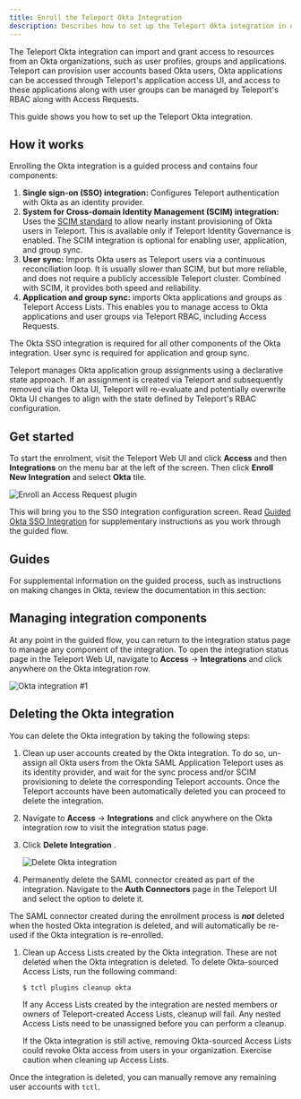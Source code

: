 ```yaml
---
title: Enroll the Teleport Okta Integration
description: Describes how to set up the Teleport Okta integration in order to grant Teleport users access to resources managed in Okta.
---
```


The Teleport Okta integration can import and grant access to resources from an
Okta organizations, such as user profiles, groups and applications. Teleport can
provision user accounts based Okta users, Okta applications can be accessed
through Teleport's application access UI, and access to these applications along
with user groups can be managed by Teleport's RBAC along with Access Requests.

This guide shows you how to set up the Teleport Okta integration.

## How it works

Enrolling the Okta integration is a guided process and contains four components:

1. **Single sign-on (SSO) integration:** Configures Teleport authentication with Okta as an
   identity provider.
2. **System for Cross-domain Identity Management (SCIM) integration:** Uses the
   [SCIM standard](https://developer.okta.com/docs/concepts/scim/) to
   allow nearly instant provisioning of Okta users in Teleport. This is
   available only if Teleport Identity Governance is enabled. The SCIM
   integration is optional for enabling user, application, and group sync.
3. **User sync:** Imports Okta users as Teleport users via a continuous
   reconciliation loop. It is usually slower than SCIM, but but more reliable,
   and does not require a publicly accessible Teleport cluster. Combined with
   SCIM, it provides both speed and reliability.
4. **Application and group sync:** imports Okta applications and groups as Teleport
   Access Lists. This enables you to manage access to Okta applications and user
   groups via Teleport RBAC, including Access Requests.

The Okta SSO integration is required for all other components of the Okta
integration. User sync is required for application and group sync.

Teleport manages Okta application group assignments using a declarative state
approach. If an assignment is created via Teleport and subsequently removed via
the Okta UI, Teleport will re-evaluate and potentially overwrite Okta UI changes
to align with the state defined by Teleport's RBAC configuration.

## Get started

To start the enrolment, visit the Teleport Web UI and click **Access** and then
**Integrations** on the menu bar at the left of the screen. Then click **Enroll
New Integration** and select **Okta** tile.

![Enroll an Access Request plugin](../../../../img/enterprise/plugins/enroll.png)

This will bring you to the SSO integration configuration screen. Read [Guided
Okta SSO Integration](./guided-sso.mdx) for supplementary instructions as you
work through the guided flow.

## Guides

For supplemental information on the guided process, such as instructions on
making changes in Okta, review the documentation in this section:

<DocCardList />

## Managing integration components

At any point in the guided flow, you can return to the integration status page
to manage any component of the integration. To open the integration status page
in the Teleport Web UI, navigate to **Access** -> **Integrations** and click
anywhere on the Okta integration row.

![Okta integration #1](../../../../img/enterprise/plugins/okta/okta-status-page-1.png)

## Deleting the Okta integration

You can delete the Okta integration by taking the following steps:

1. Clean up user accounts created by the Okta integration. To do so, un-assign
   all Okta users from the Okta SAML Application Teleport uses as its identity
   provider, and wait for the sync process and/or SCIM provisioning to delete
   the corresponding Teleport accounts. Once the Teleport accounts have been
   automatically deleted you can proceed to delete the integration.

1. Navigate to **Access** -> **Integrations** and click anywhere on the Okta
   integration row to visit the integration status page. 

1. Click **Delete Integration** .

   ![Delete Okta integration](../../../../img/enterprise/plugins/okta/okta-delete-integration.png)

1. Permanently delete the SAML connector created as part of the integration.
   Navigate to the **Auth Connectors** page in the Teleport UI and select the
   option to delete it.

  The SAML connector created during the enrollment process is ***not*** deleted
  when the hosted Okta integration is deleted, and will automatically be re-used
  if the Okta integration is re-enrolled.

1. Clean up Access Lists created by the Okta integration. These are not deleted
   when the Okta integration is deleted. To delete Okta-sourced Access Lists,
   run the following command:

   ```code
   $ tctl plugins cleanup okta
   ```

   If any Access Lists created by the integration are nested members or owners
   of Teleport-created Access Lists, cleanup will fail. Any nested Access Lists
   need to be unassigned before you can perform a cleanup.

   <Admonition type="warning">
   If the Okta integration is still active, removing Okta-sourced Access Lists
   could revoke Okta access from users in your organization. Exercise caution
   when cleaning up Access Lists.
   </Admonition>

Once the integration is deleted, you can manually remove any remaining user
accounts with `tctl`.
